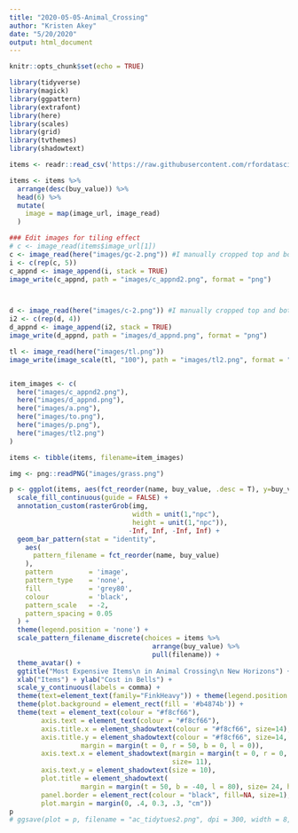 ```yaml
---
title: "2020-05-05-Animal_Crossing"
author: "Kristen Akey"
date: "5/20/2020"
output: html_document
---
```


```r
knitr::opts_chunk$set(echo = TRUE)
```


```r
library(tidyverse)
library(magick)
library(ggpattern)
library(extrafont)
library(here)
library(scales)
library(grid)
library(tvthemes)
library(shadowtext)

items <- readr::read_csv('https://raw.githubusercontent.com/rfordatascience/tidytuesday/master/data/2020/2020-05-05/items.csv')
```


```r
items <- items %>%
  arrange(desc(buy_value)) %>%
  head(6) %>%
  mutate(
    image = map(image_url, image_read)
  )
```


```r
### Edit images for tiling effect
# c <- image_read(items$image_url[1])
c <- image_read(here("images/gc-2.png")) #I manually cropped top and bottom of original image
i <- c(rep(c, 5))
c_appnd <- image_append(i, stack = TRUE) 
image_write(c_appnd, path = "images/c_appnd2.png", format = "png")



d <- image_read(here("images/c-2.png")) #I manually cropped top and bottom of original image
i2 <- c(rep(d, 4))
d_appnd <- image_append(i2, stack = TRUE) 
image_write(d_appnd, path = "images/d_appnd.png", format = "png")

tl <- image_read(here("images/tl.png"))
image_write(image_scale(tl, "100"), path = "images/tl2.png", format = "png")


item_images <- c(
  here("images/c_appnd2.png"),
  here("images/d_appnd.png"),
  here("images/a.png"),
  here("images/to.png"),
  here("images/p.png"),
  here("images/tl2.png")
)

items <- tibble(items, filename=item_images)

img <- png::readPNG("images/grass.png")
```

```r
p <- ggplot(items, aes(fct_reorder(name, buy_value, .desc = T), y=buy_value)) +
  scale_fill_continuous(guide = FALSE) +
  annotation_custom(rasterGrob(img,
                               width = unit(1,"npc"),
                               height = unit(1,"npc")),
                              -Inf, Inf, -Inf, Inf) +
  geom_bar_pattern(stat = "identity",
    aes(
      pattern_filename = fct_reorder(name, buy_value)
    ),
    pattern         = 'image',
    pattern_type    = 'none',
    fill            = 'grey80',
    colour          = 'black',
    pattern_scale   = -2,
    pattern_spacing = 0.05
  ) +
  theme(legend.position = 'none') +
  scale_pattern_filename_discrete(choices = items %>%
                                    arrange(buy_value) %>%
                                    pull(filename)) +
  theme_avatar() +
  ggtitle("Most Expensive Items\n in Animal Crossing\n New Horizons") +
  xlab("Items") + ylab("Cost in Bells") +
  scale_y_continuous(labels = comma) +
  theme(text=element_text(family="FinkHeavy")) + theme(legend.position = "none") + 
  theme(plot.background = element_rect(fill = '#b4874b')) +
  theme(text = element_text(colour = "#f8cf66"),
        axis.text = element_text(colour = "#f8cf66"),
        axis.title.x = element_shadowtext(colour = "#f8cf66", size=14),
        axis.title.y = element_shadowtext(colour = "#f8cf66", size=14,
                  margin = margin(t = 0, r = 50, b = 0, l = 0)),
        axis.text.x = element_shadowtext(margin = margin(t = 0, r = 0, b = 4, l = 0),
                                         size= 11),
        axis.text.y = element_shadowtext(size = 10),
        plot.title = element_shadowtext(
                  margin = margin(t = 50, b = -40, l = 80), size= 24, hjust=.85),
        panel.border = element_rect(colour = "black", fill=NA, size=1),
        plot.margin = margin(0, .4, 0.3, .3, "cm")) 
p
# ggsave(plot = p, filename = "ac_tidytues2.png", dpi = 300, width = 8, height = 5)
```



